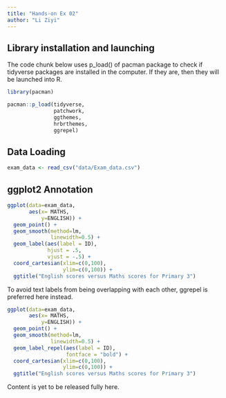 ```yaml
---
title: "Hands-on Ex 02"
author: "Li Ziyi"
---
```


## Library installation and launching

The code chunk below uses p_load() of pacman package to check if tidyverse packages are installed in the computer. If they are, then they will be launched into R.

```r
library(pacman)

pacman::p_load(tidyverse, 
               patchwork, 
               ggthemes, 
               hrbrthemes,
               ggrepel)
```

## Data Loading
```r
exam_data <- read_csv("data/Exam_data.csv")
```

## ggplot2 Annotation
```r
ggplot(data=exam_data, 
       aes(x= MATHS, 
           y=ENGLISH)) +
  geom_point() +
  geom_smooth(method=lm, 
              linewidth=0.5) +  
  geom_label(aes(label = ID), 
             hjust = .5, 
             vjust = -.5) +
  coord_cartesian(xlim=c(0,100),
                  ylim=c(0,100)) +
  ggtitle("English scores versus Maths scores for Primary 3")

```
To avoid text labels from being overlapping with each other, ggrepel is preferred here instead.

```r
ggplot(data=exam_data, 
       aes(x= MATHS, 
           y=ENGLISH)) +
  geom_point() +
  geom_smooth(method=lm, 
              linewidth=0.5) +  
  geom_label_repel(aes(label = ID), 
                   fontface = "bold") +
  coord_cartesian(xlim=c(0,100),
                  ylim=c(0,100)) +
  ggtitle("English scores versus Maths scores for Primary 3")
```
Content is yet to be released fully here.


